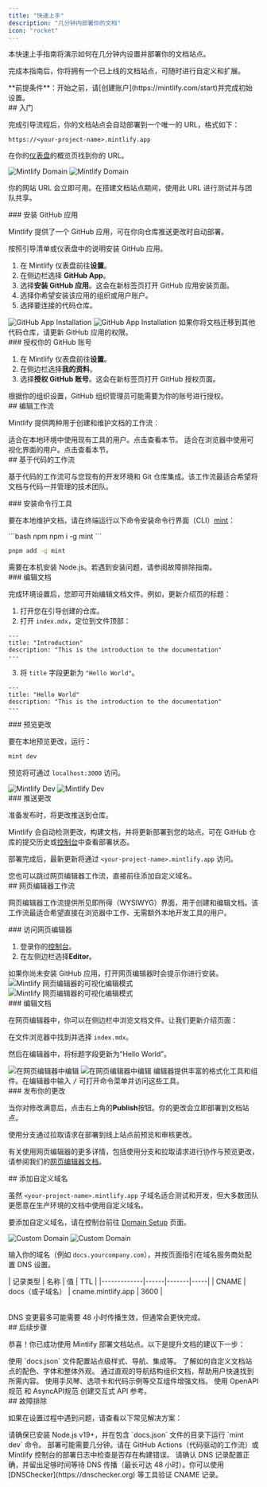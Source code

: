 ```yaml
---
title: "快速上手"
description: "几分钟内部署你的文档"
icon: "rocket"
---
```


本快速上手指南将演示如何在几分钟内设置并部署你的文档站点。

完成本指南后，你将拥有一个已上线的文档站点，可随时进行自定义和扩展。

<Info>
  **前提条件**：开始之前，请[创建账户](https://mintlify.com/start)并完成初始设置。
</Info>

<div id="getting-started">
  ## 入门
</div>

完成引导流程后，你的文档站点会自动部署到一个唯一的 URL，格式如下：

```
https://<your-project-name>.mintlify.app
```

在你的[仪表盘](https://dashboard.mintlify.com/)的概览页找到你的 URL。

<Frame>
  <img src="/images/quickstart/mintlify-domain-light.png" alt="Mintlify Domain" className="block dark:hidden" />

  <img src="/images/quickstart/mintlify-domain-dark.png" alt="Mintlify Domain" className="hidden dark:block" />
</Frame>

你的网站 URL 会立即可用。在搭建文档站点期间，使用此 URL 进行测试并与团队共享。

<div id="install-the-github-app">
  ### 安装 GitHub 应用
</div>

Mintlify 提供了一个 GitHub 应用，可在你向仓库推送更改时自动部署。

按照引导清单或仪表盘中的说明安装 GitHub 应用。

1. 在 Mintlify 仪表盘前往**设置**。
2. 在侧边栏选择 **GitHub App**。
3. 选择**安装 GitHub 应用**。这会在新标签页打开 GitHub 应用安装页面。
4. 选择你希望安装该应用的组织或用户账户。
5. 选择要连接的代码仓库。

<Frame>
  <img src="/images/quickstart/github-app-installation-light.png" alt="GitHub App Installation" className="block dark:hidden" />

  <img src="/images/quickstart/github-app-installation-dark.png" alt="GitHub App Installation" className="hidden dark:block" />
</Frame>

<Info>
  如果你将文档迁移到其他代码仓库，请更新 GitHub 应用的权限。
</Info>

<div id="authorize-your-github-account">
  ### 授权你的 GitHub 账号
</div>

1. 在 Mintlify 仪表盘前往**设置**。
2. 在侧边栏选择**我的资料**。
3. 选择**授权 GitHub 账号**。这会在新标签页打开 GitHub 授权页面。

<Info>
  根据你的组织设置，GitHub 组织管理员可能需要为你的账号进行授权。
</Info>

<div id="editing-workflows">
  ## 编辑工作流
</div>

Mintlify 提供两种用于创建和维护文档的工作流：

<Card title="基于代码的工作流" icon="terminal" horizontal href="#code-based-workflow">
  适合在本地环境中使用现有工具的用户。点击查看本节。
</Card>

<Card title="网页编辑器工作流" icon="mouse-pointer-2" horizontal href="#web-editor-workflow">
  适合在浏览器中使用可视化界面的用户。点击查看本节。
</Card>

<div id="code-based-workflow">
  ## 基于代码的工作流
</div>

基于代码的工作流可与您现有的开发环境和 Git 仓库集成。该工作流最适合希望将文档与代码一并管理的技术团队。

<div id="install-the-cli">
  ### 安装命令行工具
</div>

要在本地维护文档，请在终端运行以下命令安装命令行界面（CLI）[mint](https://www.npmjs.com/package/mint)：

<CodeGroup>
  ```bash npm
  npm i -g mint
  ```

  ```bash pnpm
  pnpm add -g mint
  ```
</CodeGroup>

<Info>
  需要在本机安装 Node.js。若遇到安装问题，请参阅故障排除指南。
</Info>

<div id="edit-the-documentation">
  ### 编辑文档
</div>

完成环境设置后，您即可开始编辑文档文件。例如，更新介绍页的标题：

1. 打开您在引导创建的仓库。
2. 打开 `index.mdx`，定位到文件顶部：

```mdx index.mdx
---
title: "Introduction"
description: "This is the introduction to the documentation"
---
```

3. 将 `title` 字段更新为 `"Hello World"`。

```mdx index.mdx {2}
---
title: "Hello World"
description: "This is the introduction to the documentation"
---
```

<div id="preview-the-changes">
  ### 预览更改
</div>

要在本地预览更改，运行：

```bash
mint dev
```

预览将可通过 `localhost:3000` 访问。

<Frame>
  <img src="/images/quickstart/mintlify-dev-light.png" alt="Mintlify Dev" className="block dark:hidden" />

  <img src="/images/quickstart/mintlify-dev-dark.png" alt="Mintlify Dev" className="hidden dark:block" />
</Frame>

<div id="push-the-changes">
  ### 推送更改
</div>

准备发布时，将更改推送到仓库。

Mintlify 会自动检测更改，构建文档，并将更新部署到您的站点。可在 GitHub 仓库的提交历史或[控制台](https://dashboard.mintlify.com)中查看部署状态。

部署完成后，最新更新将通过 `<your-project-name>.mintlify.app` 访问。

<Card title="跳转到添加自定义域名" icon="arrow-down" href="#adding-a-custom-domain" horizontal>
  您也可以跳过网页编辑器工作流，直接前往添加自定义域名。
</Card>

<div id="web-editor-workflow">
  ## 网页编辑器工作流
</div>

网页编辑器工作流提供所见即所得（WYSIWYG）界面，用于创建和编辑文档。该工作流最适合希望直接在浏览器中工作、无需额外本地开发工具的用户。

<div id="access-the-web-editor">
  ### 访问网页编辑器
</div>

1. 登录你的[控制台](https://dashboard.mintlify.com)。
2. 在左侧边栏选择**Editor**。

<Info>
  如果你尚未安装 GitHub 应用，打开网页编辑器时会提示你进行安装。
</Info>

<Frame>
  <img alt="Mintlify 网页编辑器的可视化编辑模式" src="/images/quickstart/web-editor-light.png" className="block dark:hidden" />

  <img alt="Mintlify 网页编辑器的可视化编辑模式" src="/images/quickstart/web-editor-dark.png" className="hidden dark:block" />
</Frame>

<div id="edit-the-documentation">
  ### 编辑文档
</div>

在网页编辑器中，你可以在侧边栏中浏览文档文件。让我们更新介绍页面：

在文件浏览器中找到并选择 `index.mdx`。

然后在编辑器中，将标题字段更新为“Hello World”。

<Frame>
  <img alt="在网页编辑器中编辑" src="/images/quickstart/web-editor-editing-light.png" className="block dark:hidden" />

  <img alt="在网页编辑器中编辑" src="/images/quickstart/web-editor-editing-dark.png" className="hidden dark:block" />
</Frame>

<Tip>
  编辑器提供丰富的格式化工具和组件。在编辑器中输入 <kbd>/</kbd> 可打开命令菜单并访问这些工具。
</Tip>

<div id="publish-your-changes">
  ### 发布你的更改
</div>

当你对修改满意后，点击右上角的**Publish**按钮。你的更改会立即部署到文档站点。

<Tip>
  使用分支通过拉取请求在部署到线上站点前预览和审核更改。
</Tip>

有关使用网页编辑器的更多详情，包括使用分支和拉取请求进行协作与预览更改，请参阅我们的[网页编辑器文档](/zh/editor)。

<div id="adding-a-custom-domain">
  ## 添加自定义域名
</div>

虽然 `<your-project-name>.mintlify.app` 子域名适合测试和开发，但大多数团队更愿意在生产环境的文档中使用自定义域名。

要添加自定义域名，请在控制台前往 [Domain Setup](https://dashboard.mintlify.com/settings/deployment/custom-domain) 页面。

<Frame>
  <img src="/images/quickstart/custom-domain-light.png" alt="Custom Domain" className="block dark:hidden" />

  <img src="/images/quickstart/custom-domain-dark.png" alt="Custom Domain" className="hidden dark:block" />
</Frame>

输入你的域名（例如 `docs.yourcompany.com`），并按页面指引在域名服务商处配置 DNS 设置。

<Table>
  | 记录类型 | 名称 | 值 | TTL |
  |-------------|------|-------|-----|
  | CNAME | docs（或子域名） | cname.mintlify.app | 3600 |
</Table>

<Info>
  DNS 变更最多可能需要 48 小时传播生效，但通常会更快完成。
</Info>

<div id="next-steps">
  ## 后续步骤
</div>

恭喜！你已成功使用 Mintlify 部署文档站点。以下是提升文档的建议下一步：

<Card title="配置全局设置" icon="settings" href="zh/settings" horizontal>
  使用 `docs.json` 文件配置站点级样式、导航、集成等。
</Card>

<Card title="自定义主题" icon="paintbrush" href="zh/themes" horizontal>
  了解如何自定义文档站点的配色、字体和整体外观。
</Card>

<Card title="组织导航结构" icon="map" href="zh/navigation" horizontal>
  通过直观的导航结构组织文档，帮助用户快速找到所需内容。
</Card>

<Card title="添加交互组件" icon="puzzle" href="/zh/components/accordions" horizontal>
  使用手风琴、选项卡和代码示例等交互组件增强文档。
</Card>

<Card title="设置 API 参考" icon="code" href="/zh/api-playground/overview" horizontal>
  使用 OpenAPI规范 和 AsyncAPI规范 创建交互式 API 参考。
</Card>

<div id="troubleshooting">
  ## 故障排除
</div>

如果在设置过程中遇到问题，请查看以下常见解决方案：

<AccordionGroup>
  <Accordion title="本地预览无法运行">
    请确保已安装 Node.js v19+，并在包含 `docs.json` 文件的目录下运行 `mint dev` 命令。
  </Accordion>

  <Accordion title="变更未在线上站点生效">
    部署可能需要几分钟。请在 GitHub Actions（代码驱动的工作流）或 Mintlify 控制台的部署日志中检查是否存在构建错误。
  </Accordion>

  <Accordion title="自定义域名无法连接">
    请确认 DNS 记录配置正确，并留出足够时间等待 DNS 传播（最长可达 48 小时）。你可以使用 [DNSChecker](https://dnschecker.org) 等工具验证 CNAME 记录。
  </Accordion>
</AccordionGroup>
